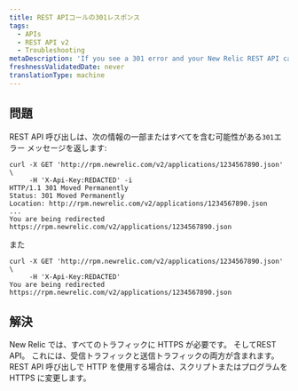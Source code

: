 ```yaml
---
title: REST APIコールの301レスポンス
tags:
  - APIs
  - REST API v2
  - Troubleshooting
metaDescription: 'If you see a 301 error and your New Relic REST API call uses HTTP, change your script or program to HTTPS.'
freshnessValidatedDate: never
translationType: machine
---
```


## 問題

REST API 呼び出しは、次の情報の一部またはすべてを含む可能性がある`301`エラー メッセージを返します:

```
curl -X GET 'http://rpm.newrelic.com/v2/applications/1234567890.json' \
     -H 'X-Api-Key:REDACTED' -i
HTTP/1.1 301 Moved Permanently
Status: 301 Moved Permanently
Location: http://rpm.newrelic.com/v2/applications/1234567890.json
...
You are being redirected https://rpm.newrelic.com/v2/applications/1234567890.json
```

また

```
curl -X GET 'http://rpm.newrelic.com/v2/applications/1234567890.json' \
     -H 'X-Api-Key:REDACTED'
You are being redirected https://rpm.newrelic.com/v2/applications/1234567890.json
```

## 解決

New Relic では、すべてのトラフィックに HTTPS が必要です。 <InlinePopover type="apm"/>そしてREST API。 これには、受信トラフィックと送信トラフィックの両方が含まれます。REST API 呼び出しで HTTP を使用する場合は、スクリプトまたはプログラムを HTTPS に変更します。